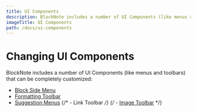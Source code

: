 ```yaml
---
title: UI Components
description: BlockNote includes a number of UI Components (like menus and toolbars) that can be completely customized.
imageTitle: UI Components
path: /docs/ui-components
---
```


# Changing UI Components

BlockNote includes a number of UI Components (like menus and toolbars) that can be completely customized:

- [Block Side Menu](/docs/ui-components/side-menu)
- [Formatting Toolbar](/docs/ui-components/formatting-toolbar)
- [Suggestion Menus](/docs/ui-components/suggestion-menus)
  {/* - Link Toolbar */}
  {/* - [Image Toolbar](/docs/ui-components/image-toolbar) */}
